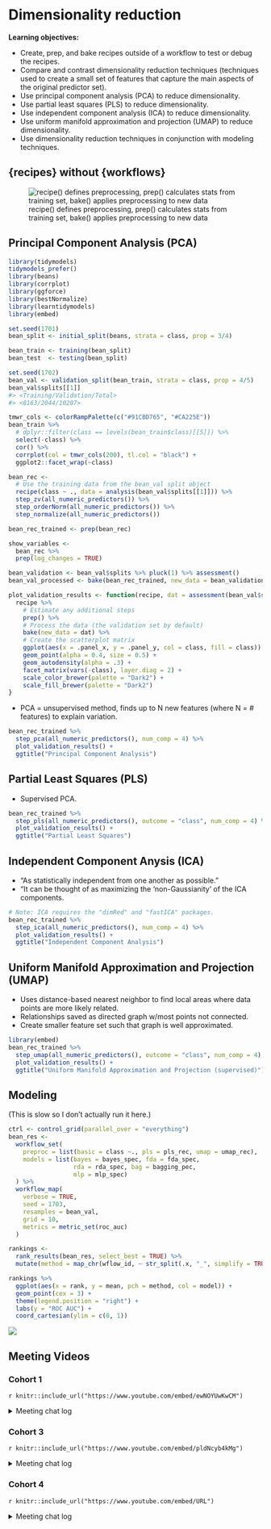 # Dimensionality reduction

**Learning objectives:**

- Create, prep, and bake recipes outside of a workflow to test or debug the recipes.
- Compare and contrast dimensionality reduction techniques (techniques used to create a small set of features that capture the main aspects of the original predictor set).
- Use principal component analysis (PCA) to reduce dimensionality.
- Use partial least squares (PLS) to reduce dimensionality.
- Use independent component analysis (ICA) to reduce dimensionality.
- Use uniform manifold approximation and projection (UMAP) to reduce dimensionality.
- Use dimensionality reduction techniques in conjunction with modeling techniques.

## {recipes} without {workflows}

![recipe() defines preprocessing, prep() calculates stats from training set, bake() applies preprocessing to new data](images/17-recipes-process.svg)

## Principal Component Analysis (PCA)

```r
library(tidymodels)
tidymodels_prefer()
library(beans)
library(corrplot)
library(ggforce)
library(bestNormalize)
library(learntidymodels)
library(embed)

set.seed(1701)
bean_split <- initial_split(beans, strata = class, prop = 3/4)

bean_train <- training(bean_split)
bean_test  <- testing(bean_split)

set.seed(1702)
bean_val <- validation_split(bean_train, strata = class, prop = 4/5)
bean_val$splits[[1]]
#> <Training/Validation/Total>
#> <8163/2044/10207>

tmwr_cols <- colorRampPalette(c("#91CBD765", "#CA225E"))
bean_train %>% 
  # dplyr::filter(class == levels(bean_train$class)[[5]]) %>% 
  select(-class) %>%
  cor() %>% 
  corrplot(col = tmwr_cols(200), tl.col = "black") +
  ggplot2::facet_wrap(~class)

bean_rec <-
  # Use the training data from the bean_val split object
  recipe(class ~ ., data = analysis(bean_val$splits[[1]])) %>%
  step_zv(all_numeric_predictors()) %>%
  step_orderNorm(all_numeric_predictors()) %>% 
  step_normalize(all_numeric_predictors())

bean_rec_trained <- prep(bean_rec)

show_variables <- 
  bean_rec %>% 
  prep(log_changes = TRUE)

bean_validation <- bean_val$splits %>% pluck(1) %>% assessment()
bean_val_processed <- bake(bean_rec_trained, new_data = bean_validation)

plot_validation_results <- function(recipe, dat = assessment(bean_val$splits[[1]])) {
  recipe %>%
    # Estimate any additional steps
    prep() %>%
    # Process the data (the validation set by default)
    bake(new_data = dat) %>%
    # Create the scatterplot matrix
    ggplot(aes(x = .panel_x, y = .panel_y, col = class, fill = class)) +
    geom_point(alpha = 0.4, size = 0.5) +
    geom_autodensity(alpha = .3) +
    facet_matrix(vars(-class), layer.diag = 2) + 
    scale_color_brewer(palette = "Dark2") + 
    scale_fill_brewer(palette = "Dark2")
}
```

- PCA = unsupervised method, finds up to N new features (where N = # features) to explain variation.

```r
bean_rec_trained %>%
  step_pca(all_numeric_predictors(), num_comp = 4) %>%
  plot_validation_results() + 
  ggtitle("Principal Component Analysis")
```

## Partial Least Squares (PLS)

- Supervised PCA.

```r
bean_rec_trained %>%
  step_pls(all_numeric_predictors(), outcome = "class", num_comp = 4) %>%
  plot_validation_results() + 
  ggtitle("Partial Least Squares")
```

## Independent Component Anysis (ICA)

- "As statistically independent from one another as possible."
- "It can be thought of as maximizing the 'non-Gaussianity' of the ICA components.

```r
# Note: ICA requires the "dimRed" and "fastICA" packages.
bean_rec_trained %>%
  step_ica(all_numeric_predictors(), num_comp = 4) %>%
  plot_validation_results() + 
  ggtitle("Independent Component Analysis")
```

## Uniform Manifold Approximation and Projection (UMAP)

- Uses distance-based nearest neighbor to find local areas where data points are more likely related.
- Relationships saved as directed graph w/most points not connected.
- Create smaller feature set such that graph is well approximated.

```r
library(embed)
bean_rec_trained %>%
  step_umap(all_numeric_predictors(), outcome = "class", num_comp = 4) %>%
  plot_validation_results() +
  ggtitle("Uniform Manifold Approximation and Projection (supervised)")
```

## Modeling

(This is slow so I don't actually run it here.)

```r
ctrl <- control_grid(parallel_over = "everything")
bean_res <- 
  workflow_set(
    preproc = list(basic = class ~., pls = pls_rec, umap = umap_rec), 
    models = list(bayes = bayes_spec, fda = fda_spec,
                  rda = rda_spec, bag = bagging_pec,
                  mlp = mlp_spec)
  ) %>% 
  workflow_map(
    verbose = TRUE,
    seed = 1703,
    resamples = bean_val,
    grid = 10,
    metrics = metric_set(roc_auc)
  )

rankings <- 
  rank_results(bean_res, select_best = TRUE) %>% 
  mutate(method = map_chr(wflow_id, ~ str_split(.x, "_", simplify = TRUE)[1])) 

rankings %>% 
  ggplot(aes(x = rank, y = mean, pch = method, col = model)) + 
  geom_point(cex = 3) + 
  theme(legend.position = "right") +
  labs(y = "ROC AUC") +
  coord_cartesian(ylim = c(0, 1))
```

![](images/17-model_ranks.png)

## Meeting Videos

### Cohort 1

`r knitr::include_url("https://www.youtube.com/embed/ewNOYUwKwCM")`

<details>
  <summary> Meeting chat log </summary>
  
```
00:24:23	Daniel Chen (he/him):	PCA maximizes the variance
00:41:01	Daniel Chen (he/him):	I guess it depends on what you're using it for? like for a visualization or using PCA for feature engineering
00:42:01	Daniel Chen (he/him):	how useful is tuning the number of PCs? I've always looked at elbow plots or something for that stuff?
00:45:45	Daniel Chen (he/him):	run pca after LASSO! :p
00:45:52	Daniel Chen (he/him):	wait. that doesn't make sense
00:45:53	Daniel Chen (he/him):	nvm
00:49:15	Daniel Chen (he/him):	kind of surprised they didn't show other MDS (multi dimensional scaling) examples since PCA is a special case of MDS
00:50:14	Daniel Chen (he/him):	if you want to give names to "loadings" you'd use factor analysis
00:52:44	Jim Gruman:	thank you Jon!!
00:53:13	Daniel Chen (he/him):	bye everyone!
```
</details>

### Cohort 3

`r knitr::include_url("https://www.youtube.com/embed/pldNcyb4kMg")`

<details>
  <summary> Meeting chat log </summary>
  
```
00:39:34	Ildiko Czeller:	do you know from where the function name plot_top_loadings comes? I have not heard the term loading in the context of PCA before. As far as I understand it plots top most contributing variables/features in each PCA component
00:40:00	Jiwan Heo:	loading is the "weights" in PCA
00:40:46	Jiwan Heo:	the coefficient of the linear combination of variables
00:40:56	Ildiko Czeller:	ahh, makes sense, thanks!
00:56:04	Ildiko Czeller:	I guess difference between PCA and PLS would be bigger if there were some rubbish features as well with high variance but without much predicting power
00:56:21	Jiwan Heo:	PLS is supervised, PCA is unsupervised
00:56:25	Ildiko Czeller:	the first 2 components seem to be basically mirror images of each other
00:57:38	Jiwan Heo:	rubbish features would not get picked up, i'd imagine. If it doesn't impact the outcome
00:58:30	Ildiko Czeller:	yeah, I think that they would not be picked in PLS at all, but might be picked up by PCA because it is unsupervised (?)
00:59:15	Jiwan Heo:	I think so. PCA just picks up any large variance, but in PLS, it has to also move the outcome in some way
01:04:16	Jiwan Heo:	sorry I have to jump off! Thank you for the presentation :)
01:05:45	Ildiko Czeller:	To build an intuition about UMAP i found this interactive website very useful: https://pair-code.github.io/understanding-umap/
```
</details>

### Cohort 4

`r knitr::include_url("https://www.youtube.com/embed/URL")`

<details>
  <summary> Meeting chat log </summary>
  
```
LOG
```
</details>

